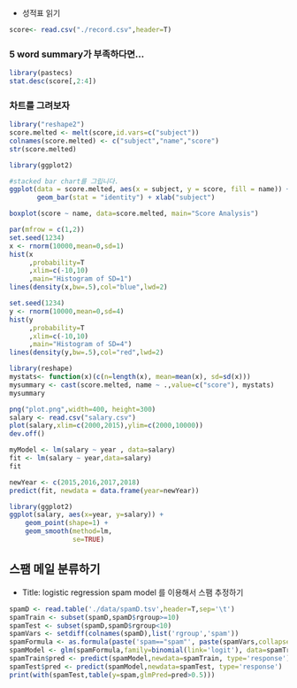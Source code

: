 

* 성적표 읽기
```r
score<- read.csv("./record.csv",header=T)
```

### 5 word summary가 부족하다면...
```r
library(pastecs)
stat.desc(score[,2:4])
```


### 차트를 그려보자
```r
library("reshape2")
score.melted <- melt(score,id.vars=c("subject"))
colnames(score.melted) <- c("subject","name","score")
str(score.melted)
```

```r
library(ggplot2)

#stacked bar chart를 그립니다.
ggplot(data = score.melted, aes(x = subject, y = score, fill = name)) + 
       geom_bar(stat = "identity") + xlab("subject") 

boxplot(score ~ name, data=score.melted, main="Score Analysis")
```

```r
par(mfrow = c(1,2))
set.seed(1234)
x <- rnorm(10000,mean=0,sd=1)
hist(x
     ,probability=T
     ,xlim=c(-10,10)
     ,main="Histogram of SD=1")
lines(density(x,bw=.5),col="blue",lwd=2)

set.seed(1234)
y <- rnorm(10000,mean=0,sd=4)
hist(y
     ,probability=T
     ,xlim=c(-10,10)
     ,main="Histogram of SD=4")
lines(density(y,bw=.5),col="red",lwd=2)
```


```r
library(reshape)
mystats<- function(x)(c(n=length(x), mean=mean(x), sd=sd(x)))
mysummary <- cast(score.melted, name ~ .,value=c("score"), mystats)
mysummary
```


```r
png("plot.png",width=400, height=300)
salary <- read.csv("salary.csv")
plot(salary,xlim=c(2000,2015),ylim=c(2000,10000))
dev.off()

myModel <- lm(salary ~ year , data=salary)
fit <- lm(salary ~ year,data=salary)
fit
```

```r
newYear <- c(2015,2016,2017,2018)
predict(fit, newdata = data.frame(year=newYear))
```
```r
library(ggplot2)
ggplot(salary, aes(x=year, y=salary)) +
    geom_point(shape=1) + 
    geom_smooth(method=lm, 
                se=TRUE) 
```



## 스팸 메일 분류하기
* Title: logistic regression spam model 를 이용해서 스팸 추정하기 
```r

spamD <- read.table('./data/spamD.tsv',header=T,sep='\t')
spamTrain <- subset(spamD,spamD$rgroup>=10)
spamTest <- subset(spamD,spamD$rgroup<10)
spamVars <- setdiff(colnames(spamD),list('rgroup','spam'))
spamFormula <- as.formula(paste('spam=="spam"', paste(spamVars,collapse=' + '),sep=' ~ '))
spamModel <- glm(spamFormula,family=binomial(link='logit'), data=spamTrain)
spamTrain$pred <- predict(spamModel,newdata=spamTrain, type='response')
spamTest$pred <- predict(spamModel,newdata=spamTest, type='response')
print(with(spamTest,table(y=spam,glmPred=pred>0.5)))
```